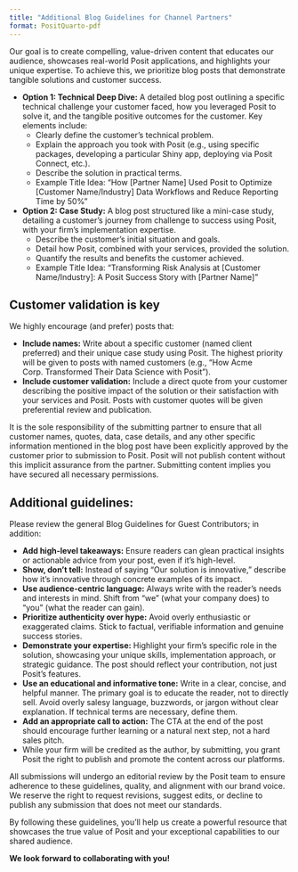 ```yaml
---
title: "Additional Blog Guidelines for Channel Partners"
format: PositQuarto-pdf
---
```


Our goal is to create compelling, value-driven content that educates our audience, showcases real-world Posit applications, and highlights your unique expertise. To achieve this, we prioritize blog posts that demonstrate tangible solutions and customer success.

* **Option 1: Technical Deep Dive:** A detailed blog post outlining a specific technical challenge your customer faced, how you leveraged Posit to solve it, and the tangible positive outcomes for the customer. Key elements include:
  - Clearly define the customer's technical problem.
  - Explain the approach you took with Posit (e.g., using specific packages, developing a particular Shiny app, deploying via Posit Connect, etc.).
  - Describe the solution in practical terms.
  - Example Title Idea: "How [Partner Name] Used Posit to Optimize [Customer Name/Industry] Data Workflows and Reduce Reporting Time by 50%"
* **Option 2: Case Study:** A blog post structured like a mini-case study, detailing a customer's journey from challenge to success using Posit, with your firm's implementation expertise.
  - Describe the customer's initial situation and goals.
  - Detail how Posit, combined with your services, provided the solution.
  - Quantify the results and benefits the customer achieved.
  - Example Title Idea: "Transforming Risk Analysis at [Customer Name/Industry]: A Posit Success Story with [Partner Name]"
  
## Customer validation is key

We highly encourage (and prefer) posts that:

*  **Include names:** Write about a specific customer (named client preferred) and their unique case study using Posit. The highest priority will be given to posts with named customers (e.g., "How Acme Corp. Transformed Their Data Science with Posit").
* **Include customer validation:** Include a direct quote from your customer describing the positive impact of the solution or their satisfaction with your services and Posit. Posts with customer quotes will be given preferential review and publication.

It is the sole responsibility of the submitting partner to ensure that all customer names, quotes, data, case details, and any other specific information mentioned in the blog post have been explicitly approved by the customer prior to submission to Posit. Posit will not publish content without this implicit assurance from the partner. Submitting content implies you have secured all necessary permissions.

## Additional guidelines:

Please review the general Blog Guidelines for Guest Contributors; in addition:

* **Add high-level takeaways:** Ensure readers can glean practical insights or actionable advice from your post, even if it's high-level.
* **Show, don't tell:** Instead of saying "Our solution is innovative," describe how it's innovative through concrete examples of its impact.
* **Use audience-centric language:** Always write with the reader's needs and interests in mind. Shift from "we" (what your company does) to "you" (what the reader can gain).
* **Prioritize authenticity over hype:**  Avoid overly enthusiastic or exaggerated claims. Stick to factual, verifiable information and genuine success stories.
* **Demonstrate your expertise:** Highlight your firm's specific role in the solution, showcasing your unique skills, implementation approach, or strategic guidance. The post should reflect your contribution, not just Posit's features.
* **Use an educational and informative tone:**  Write in a clear, concise, and helpful manner. The primary goal is to educate the reader, not to directly sell. Avoid overly salesy language, buzzwords, or jargon without clear explanation. If technical terms are necessary, define them.
* **Add an appropriate call to action:** The CTA at the end of the post should encourage further learning or a natural next step, not a hard sales pitch.
* While your firm will be credited as the author, by submitting, you grant Posit the right to publish and promote the content across our platforms.

All submissions will undergo an editorial review by the Posit team to ensure adherence to these guidelines, quality, and alignment with our brand voice. We reserve the right to request revisions, suggest edits, or decline to publish any submission that does not meet our standards.

By following these guidelines, you'll help us create a powerful resource that showcases the true value of Posit and your exceptional capabilities to our shared audience. 

**We look forward to collaborating with you!**